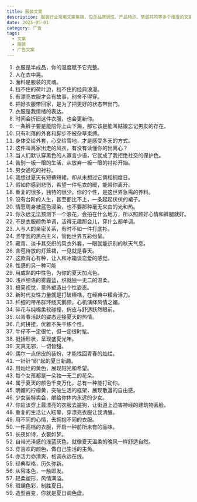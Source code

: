 ```yaml
---
title: 服装文案
description: 服装行业常用文案集锦，包含品牌调性、产品特点、情感共鸣等多个维度的文案表达
date: 2025-05-01
category: 广告
tags:
  - 文案
  - 服装
  - 广告文案
---
```


1. 衣服是半成品，你的温度赋予它完整。
2. 人在衣中晃。
3. 面料是服装的灵魂。
4. 挡不住的荷叶边，挡不住的经典浪漫。
5. 有漂亮衣服才会有故事，别舍不得穿。
6. 把好衣服带回家，是为了把更好的状态带出门。
7. 衣服是我情绪的表达。
8. 时间会折旧这件衣服，也会更新你。
9. 一条裤子要是能陪你上山下海，那它该是能叫姑娘忘记男友的存在。
10. 只有利落的外套和脚步不被杂草束缚。
11. 身体交给外套，心交给雪地，才是感受冬天的方式。
12. 这件叫离家出走的风衣，有没有读懂你的出离心？
13. 当人们默认穿黑色的人寡言少语，它就成了我拒绝社交的保护色。
14. 告别一板一眼的生活，从放弃一板一眼的衬衫开始。
15. 男女通吃的衬衫。
16. 我想过夏天有短裤短裙，却从未想过它俩相拥度日。
17. 假如你感到悲伤，希望一件毛衣的暖，能带你离开。
18. 重复的很多，独特的很少。你的个性，是这世界急需的养料。
19. 没有台阶的人生，甚至都比不上，一条起起伏伏的裙子。
20. 情愿周身被蓝色浸染，也不要那种毫无来由的光和热。
21. 你永远无法预测下一个浪花，会拍在什么地方，所以照顾好心情和裤腿就好。
22. 不是衣服颜色单调，活得无趣那会儿，穿什么都单调。
23. 人与人的亲密关系，有时不如一件打底衫。
24. 坚守我的黑白主义，管他世界五彩纷呈。
25. 藏青、淡卡其交织的风衣外套，一眼就能识别的秋天气息。
26. 含苞待放的灯笼裙，一见就是春天。
27. 这款背心有种，让人和冰箱谈恋爱的感觉。
28. 性感的另一种可能
29. 用成熟的中性色，为你的夏天加点色。
30. 浅声细语的雾霾蓝，织就独一无二的温柔。
31. 极简视觉，意外塑造出个性姿态。
32. 新时代女性力量就是打破桎梏，在经典中糅合活力。
33. 纤细的带吊群环绕天鹅颈，心机演绎风情之媚。
34. 碎花与纯棉柔软碰撞，俏皮与舒适跃然眼前。
35. 以青春活跃的姿态迎接夏天的热情。
36. 几何拼接，优雅不失干练个性。
37. 牛仔不一定很忙，但一定很时髦。
38. 挺括形状，呈现盛夏光年。
39. 天真无邪，一切皆甜。
40. 偶尔一点俏皮的装扮，才能找回青春的灿烂。
41. 一针针“织”起的夏日新趣。
42. 用灿烂的黄色，展现阳光和希望。
43. 每个女孩都是一朵独一无二的花朵。
44. 属于夏天的颜色千变万化，总有一种能打动你。
45. 明媚的柠檬黄，突破生活的框架，展现散漫的自由感。
46. 少女装特卖会，献给你体内永远的少女。
47. 你应该穿上最漂亮的衣服去遛狗，让街道上迫害神经的建筑物丢脸。
48. 重复的生活让人眩晕，穿漂亮衣服让我清醒。
49. 用不同的心情，去拥抱不同的衣服。
50. 一件高档的衣服，开启一种前所未有的品味。
51. 长夜如诗，衣裳如梦。
52. 自带光泽感的浅蓝灰色，就像夏天温柔的晚风一样舒适自然。
53. 穿喜欢的颜色，做自己生活的主角。
54. 亦活力亦清爽，格调永远在线。
55. 经典型格，历久弥新。
56. 从容本色，一触即发。
57. 轻柔塑形，风情满溢。
58. 斑斓色彩，制胜夏日。
59. 造型百变，你就是夏日调色盘。